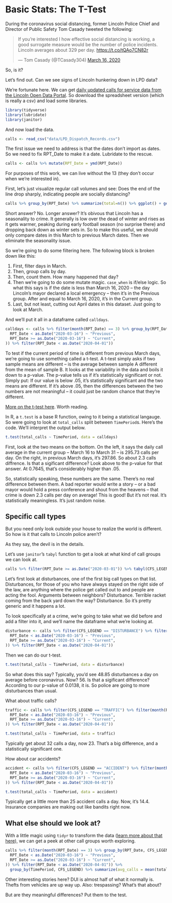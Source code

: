# Basic Stats: The T-Test

During the coronavirus social distancing, former Lincoln Police Chief and Director of Public Safety Tom Casady tweeted the following:

<blockquote class="twitter-tweet"><p lang="en" dir="ltr">If you’re interested I how effective social distancing is working, a good surrogate measure would be the number of police incidents. Lincoln averages about 329 per day. <a href="https://t.co/tQAo7CN82r">https://t.co/tQAo7CN82r</a></p>&mdash; Tom Casady (@TCasady304) <a href="https://twitter.com/TCasady304/status/1239696474813992962?ref_src=twsrc%5Etfw">March 16, 2020</a></blockquote> <script async src="https://platform.twitter.com/widgets.js" charset="utf-8"></script> 

So, is it? 

Let's find out. Can we see signs of Lincoln hunkering down in LPD data? 

We're fortunate here. We can get [daily updated calls for service data from the Lincoln Open Data Portal](http://opendata.lincoln.ne.gov/datasets/lpd-dispatch-records). So download the spreadsheet version (which is really a csv) and load some libraries.

```r
library(tidyverse)
library(lubridate)
library(janitor)
```

And now load the data. 

```r
calls <- read_csv("data/LPD_Dispatch_Records.csv")
```

The first issue we need to address is that the dates don't import as dates. So we need to fix RPT_Date to make it a date. Lubridate to the rescue.

```r
calls <- calls %>% mutate(RPT_Date = ymd(RPT_Date))
```

For purposes of this work, we can live without the 13 (they don't occur when we're interested in).

First, let's just visualize regular call volumes and see: Does the end of the line drop sharply, indicating people are socially distancing? 

```r
calls %>% group_by(RPT_Date) %>% summarize(total=n()) %>% ggplot() + geom_line(aes(x=RPT_Date, y=total))
```

Short answer? No. Longer answer? It's obivous that Lincoln has a seasonality to crime. It generally is low over the dead of winter and rises as it gets warmer, peaking during early football season (no surprise there) and dropping back down as winter sets in. So to make this useful, we should only compare dates in this March to previous March dates. Then we eliminate the seasonality issue.

So we're going to do some filtering here. The following block is broken down like this:

1. First, filter days in March.
2. Then, group calls by day.
3. Then, count them. How many happened that day?
4. Then we're going to do some mutate magic. `case_when` is if/else logic. So what this says is if the date is less than March 16, 2020 -- the day Lincoln's mayor declared a local emergency -- then it's in the Previous group. After and equal to March 16, 2020, it's in the Current group. 
5. Last, but not least, cutting out April dates in this dataset. Just going to look at March.

And we'll put it all in a dataframe called `calldays`.

```r
calldays <- calls %>% filter(month(RPT_Date) == 3) %>% group_by(RPT_Date) %>% summarize(total_calls = n()) %>% mutate(TimePeriod = case_when(
  RPT_Date < as.Date("2020-03-16") ~ "Previous",
  RPT_Date >= as.Date("2020-03-16") ~ "Current",
)) %>% filter(RPT_Date < as.Date("2020-04-01"))
```

To test if the current period of time is different from previous March days, we're going to use something called a t-test. A t-test simply asks if two sample means are different -- is the average between sample A different from the mean of sample B. It looks at the variability in the data and boils it down to a p-value. The p-value tells us if it's statistically significant or not. Simply put: If our value is below .05, it's statistically significant and the two means are different. If it's above .05, then the differences between the two numbers are not meaningful -- it could just be random chance that they're different. 

[More on the t-test here](https://conjointly.com/kb/statistical-student-t-test/). Worth reading. 

In R, a `t.test` is a base R function, owing to it being a statistical langauge. So were going to look at `total_calls` split between `TimePeriod`s. Here's the code. We'll interpret the output below.

```r
t.test(total_calls ~ TimePeriod, data = calldays)
```

First, look at the two means on the bottom. On the left, it says the daily call average in the current group -- March 16 to March 31 -- is 295.73 calls per day. On the right, in previous March days, it's 297.86. So about 2.3 calls diffrence. Is that a sigificant difference? Look above to the p-value for that answer. At 0.7645, that's considerably higher than .05. 

So, statistically speaking, these numbers are the same. There's no real difference between them. A bad reporter would write a story -- or a bad mayor would hold a press conference and shout from the heavens -- that crime is down 2.3 calls per day on average! This is good! But it's not real. It's statistically meaningless. It's just random noise.

## Specific call types

But you need only look outside your house to realize the world is different. So how is it that calls to Lincoln police aren't?

As they say, the devil is in the details. 

Let's use `janitor`'s `tabyl` function to get a look at what kind of call groups we can look at. 

```r
calls %>% filter(RPT_Date >= as.Date("2020-03-01")) %>% tabyl(CFS_LEGEND)
```

Let's first look at disturbances, one of the first big call types on that list. Disturbances, for those of you who have always stayed on the right side of the law, are anything where the police get called out to and people are acting the fool. Arguments between neighbors? Disturbance. Terrible racket coming from the back yard down the way? Disturbance. So it's pretty generic and it happens a lot.

To look specifically at a crime, we're going to take what we did before and add a filter into it, and we'll name the dataframe what we're looking at.

```r
disturbance <- calls %>% filter(CFS_LEGEND == "DISTURBANCE") %>% filter(month(RPT_Date) == 3) %>% group_by(RPT_Date) %>% summarize(total_calls = n()) %>% mutate(TimePeriod = case_when(
  RPT_Date < as.Date("2020-03-16") ~ "Previous",
  RPT_Date >= as.Date("2020-03-16") ~ "Current",
)) %>% filter(RPT_Date < as.Date("2020-04-01"))
```

Then we can do our t-test. 

```r
t.test(total_calls ~ TimePeriod, data = disturbance)
```

So what does this say? Typically, you'd see 48.85 disturbances a day on average before coronavirus. Now? 56. Is that a sigificant difference? According to our p-value of 0.0138, it is. So police are going to more disturbances than usual. 

What about traffic calls? 

```r
traffic <- calls %>% filter(CFS_LEGEND == "TRAFFIC") %>% filter(month(RPT_Date) == 3) %>% group_by(RPT_Date) %>% summarize(total_calls = n()) %>% mutate(TimePeriod = case_when(
  RPT_Date < as.Date("2020-03-16") ~ "Previous",
  RPT_Date >= as.Date("2020-03-16") ~ "Current",
)) %>% filter(RPT_Date < as.Date("2020-04-01"))
```

```r
t.test(total_calls ~ TimePeriod, data = traffic)
```

Typically get about 32 calls a day, now 23. That's a big difference, and a statistically significant one.

How about car accidents?

```r
accident <- calls %>% filter(CFS_LEGEND == "ACCIDENT") %>% filter(month(RPT_Date) == 3) %>% group_by(RPT_Date) %>% summarize(total_calls = n()) %>% mutate(TimePeriod = case_when(
  RPT_Date < as.Date("2020-03-16") ~ "Previous",
  RPT_Date >= as.Date("2020-03-16") ~ "Current",
)) %>% filter(RPT_Date < as.Date("2020-04-01"))
```

```r
t.test(total_calls ~ TimePeriod, data = accident)
```

Typically get a little more than 25 accident calls a day. Now, it's 14.4. Insurance companies are making out like bandits right now.

## What else should we look at?

With a little magic using `tidyr` to transform the data ([learn more about that here](http://mattwaite.github.io/sports/transforming-data.html)), we can get a peek at other call groups worth exploring.

```r
calls %>% filter(month(RPT_Date) == 3) %>% group_by(RPT_Date, CFS_LEGEND) %>% summarize(total_calls = n()) %>% mutate(TimePeriod = case_when(
  RPT_Date < as.Date("2020-03-16") ~ "Previous",
  RPT_Date >= as.Date("2020-03-16") ~ "Current",
)) %>% filter(RPT_Date < as.Date("2020-04-01")) %>%
  group_by(TimePeriod, CFS_LEGEND) %>% summarize(avg_calls = mean(total_calls)) %>% pivot_wider(names_from = "TimePeriod", values_from = "avg_calls") %>% na.omit()
```

Other interesting stories here? DUI is almost half of what it normally is. Thefts from vehicles are up way up. Also: trespassing? What's that about?

But are they meaningful differences? Put them to the test. 
